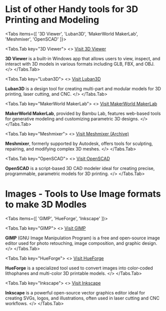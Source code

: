 # List of other Handy tools for 3D Printing and Modeling 

<Tabs items={[
  '3D Viewer',
  'Luban3D',
  'MakerWorld MakerLab',
  'Meshmixer',
  'OpenSCAD'
]}>

<Tabs.Tab key="3D Viewer">
<>
[Visit 3D Viewer](https://apps.microsoft.com/detail/9WZDNCRFJ3T6)

**3D Viewer** is a built-in Windows app that allows users to view, inspect, and interact with 3D models in various formats including GLB, FBX, and OBJ.
</>
</Tabs.Tab>

<Tabs.Tab key="Luban3D">
<>
[Visit Luban3D](https://www.luban3d.com/)

**Luban3D** is a design tool for creating multi-part and modular models for 3D printing, laser cutting, and CNC.
</>
</Tabs.Tab>

<Tabs.Tab key="MakerWorld MakerLab">
<>
[Visit MakerWorld MakerLab](https://makerworld.com/makerlab)

**MakerWorld MakerLab**, provided by Bambu Lab, features web-based tools for generative modeling and customizing parametric 3D designs.
</>
</Tabs.Tab>

<Tabs.Tab key="Meshmixer">
<>
[Visit Meshmixer (Archive)](http://www.meshmixer.com/)

**Meshmixer**, formerly supported by Autodesk, offers tools for sculpting, repairing, and modifying complex 3D meshes.
</>
</Tabs.Tab>

<Tabs.Tab key="OpenSCAD">
<>
[Visit OpenSCAD](https://openscad.org/)

**OpenSCAD** is a script-based 3D CAD modeler ideal for creating precise, programmable, parametric models for 3D printing.
</>
</Tabs.Tab>

</Tabs>

# Images  - Tools to Use Image formats to make 3D Modles 


<Tabs items={[
  'GIMP',
  'HueForge',
  'Inkscape'
]}>

<Tabs.Tab key="GIMP">
<>
[Visit GIMP](https://www.gimp.org/)

**GIMP** (GNU Image Manipulation Program) is a free and open-source image editor used for photo retouching, image composition, and graphic design.
</>
</Tabs.Tab>

<Tabs.Tab key="HueForge">
<>
[Visit HueForge](https://hueforge.com/)

**HueForge** is a specialized tool used to convert images into color-coded lithophanes and multi-color 3D printable models.
</>
</Tabs.Tab>

<Tabs.Tab key="Inkscape">
<>
[Visit Inkscape](https://inkscape.org/)

**Inkscape** is a powerful open-source vector graphics editor ideal for creating SVGs, logos, and illustrations, often used in laser cutting and CNC workflows.
</>
</Tabs.Tab>

</Tabs>

